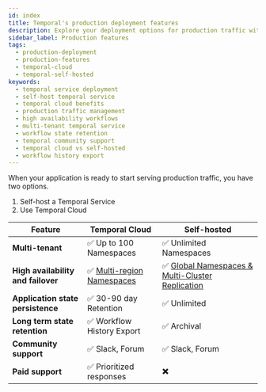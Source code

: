 ```yaml
---
id: index
title: Temporal's production deployment features
description: Explore your deployment options for production traffic with Temporal, offering both Self-hosted and Temporal Cloud solutions.
sidebar_label: Production features
tags:
  - production-deployment
  - production-features
  - temporal-cloud
  - temporal-self-hosted
keywords:
  - temporal service deployment
  - self-host temporal service
  - temporal cloud benefits
  - production traffic management
  - high availability workflows
  - multi-tenant temporal service
  - workflow state retention
  - temporal community support
  - temporal cloud vs self-hosted
  - workflow history export
---
```


When your application is ready to start serving production traffic, you have two options.

1. Self-host a Temporal Service
2. Use Temporal Cloud

| Feature                            | Temporal Cloud                                                                               | Self-hosted                                                                                                     |
| ---------------------------------- | -------------------------------------------------------------------------------------------- | --------------------------------------------------------------------------------------------------------------- |
| **Multi-tenant**                   | ✅ Up to 100 Namespaces                                                                      | ✅ Unlimited Namespaces                                                                                         |
| **High availability and failover** | ✅ [Multi-region Namespaces](/evaluate/production-features/temporal-cloud/high-availability) | ✅ [Global Namespaces & Multi-Cluster Replication](/evaluate/production-features/self-hosted/high-availability) |
| **Application state persistence**  | ✅ 30-90 day Retention                                                                       | ✅ Unlimited                                                                                                    |
| **Long term state retention**      | ✅ Workflow History Export                                                                   | ✅ Archival                                                                                                     |
| **Community support**              | ✅ Slack, Forum                                                                              | ✅ Slack, Forum                                                                                                 |
| **Paid support**                   | ✅ Prioritized responses                                                                     | ✖️                                                                                                              |
